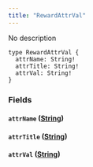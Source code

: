 ```yaml
---
title: "RewardAttrVal"
---
```


No description

```
type RewardAttrVal {
  attrName: String!
  attrTitle: String!
  attrVal: String!
}

```

### Fields[](#fields "Direct link to heading")

#### `attrName` ([String](/developer/graphql-api/references/scalars/string))[](#attrname-string "Direct link to heading")

#### `attrTitle` ([String](/developer/graphql-api/references/scalars/string))[](#attrtitle-string "Direct link to heading")

#### `attrVal` ([String](/developer/graphql-api/references/scalars/string))[](#attrval-string "Direct link to heading")